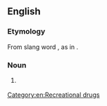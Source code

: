 ==English==

===Etymology===
From slang word {{term|crack}}, as in {{term|cocaine}}.

===Noun===
{{en-noun|head=[[crack]] [[head]]}}

# {{context|slang}} {{alternative spelling of|crackhead}}

[[Category:en:Recreational drugs]]